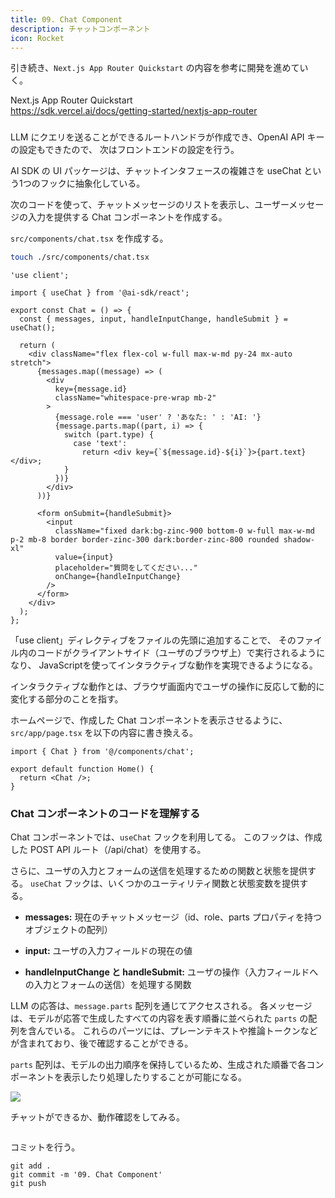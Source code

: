 ```yaml
---
title: 09. Chat Component
description: チャットコンポーネント
icon: Rocket
---
```


引き続き、`Next.js App Router Quickstart` の内容を参考に開発を進めていく。

Next.js App Router Quickstart<br />
https://sdk.vercel.ai/docs/getting-started/nextjs-app-router

###

LLM にクエリを送ることができるルートハンドラが作成でき、OpenAI API キーの設定もできたので、
次はフロントエンドの設定を行う。

AI SDK の UI パッケージは、チャットインタフェースの複雑さを useChat という1つのフックに抽象化している。

次のコードを使って、チャットメッセージのリストを表示し、ユーザーメッセージの入力を提供する Chat コンポーネントを作成する。

`src/components/chat.tsx` を作成する。

```bash title="Terminal"
touch ./src/components/chat.tsx
```

```tsx title="src/components/chat.tsx"
'use client';

import { useChat } from '@ai-sdk/react';

export const Chat = () => {
  const { messages, input, handleInputChange, handleSubmit } = useChat();

  return (
    <div className="flex flex-col w-full max-w-md py-24 mx-auto stretch">
      {messages.map((message) => (
        <div
          key={message.id}
          className="whitespace-pre-wrap mb-2"
        >
          {message.role === 'user' ? 'あなた: ' : 'AI: '}
          {message.parts.map((part, i) => {
            switch (part.type) {
              case 'text':
                return <div key={`${message.id}-${i}`}>{part.text}</div>;
            }
          })}
        </div>
      ))}

      <form onSubmit={handleSubmit}>
        <input
          className="fixed dark:bg-zinc-900 bottom-0 w-full max-w-md p-2 mb-8 border border-zinc-300 dark:border-zinc-800 rounded shadow-xl"
          value={input}
          placeholder="質問をしてください..."
          onChange={handleInputChange}
        />
      </form>
    </div>
  );
};
```


<Callout title="ファイルの先頭に「use client」ディレクティブを追加してください" type="warn">
「use client」ディレクティブをファイルの先頭に追加することで、
そのファイル内のコードがクライアントサイド（ユーザのブラウザ上）で実行されるようになり、
JavaScriptを使ってインタラクティブな動作を実現できるようになる。

インタラクティブな動作とは、ブラウザ画面内でユーザの操作に反応して動的に変化する部分のことを指す。
</Callout>

ホームページで、作成した Chat コンポーネントを表示させるように、`src/app/page.tsx` を以下の内容に書き換える。

```tsx title="src/app/page.tsx"
import { Chat } from '@/components/chat';

export default function Home() {
  return <Chat />;
}
```

### Chat コンポーネントのコードを理解する

Chat コンポーネントでは、`useChat` フックを利用してる。
このフックは、作成した POST API ルート（/api/chat）を使用する。

さらに、ユーザの入力とフォームの送信を処理するための関数と状態を提供する。
`useChat` フックは、いくつかのユーティリティ関数と状態変数を提供する。

- **messages:** 現在のチャットメッセージ（id、role、parts プロパティを持つオブジェクトの配列）

- **input:** ユーザの入力フィールドの現在の値

- **handleInputChange と handleSubmit:** ユーザの操作（入力フィールドへの入力とフォームの送信）を処理する関数

LLM の応答は、`message.parts` 配列を通じてアクセスされる。
各メッセージは、モデルが応答で生成したすべての内容を表す順番に並べられた `parts` の配列を含んでいる。
これらのパーツには、プレーンテキストや推論トークンなどが含まれており、後で確認することができる。

`parts` 配列は、モデルの出力順序を保持しているため、生成された順番で各コンポーネントを表示したり処理したりすることが可能になる。

![](/hands-on/01-basic-rag-app/09_chat_component/chat_component.png)

チャットができるか、動作確認をしてみる。

<img
  src="/hands-on/01-basic-rag-app/09_chat_component/first_e2e_test.webp"
  alt=""
/>

コミットを行う。

```shell title="Terminal"
git add .
git commit -m '09. Chat Component'
git push
```
